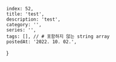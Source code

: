     index: 52,
    title: 'test',
    description: 'test',
    category: '',
    series: '',
    tags: [], // # 포함하지 않는 string array
    postedAt: '2022. 10. 02.',
}